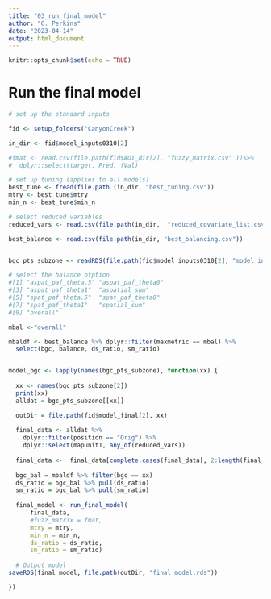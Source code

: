 ```yaml
---
title: "03_run_final_model"
author: "G. Perkins"
date: "2023-04-14"
output: html_document
---
```


```r
knitr::opts_chunk$set(echo = TRUE)
```


# Run the final model 

```r
# set up the standard inputs 

fid <- setup_folders("CanyonCreek")

in_dir <- fid$model_inputs0310[2]

#fmat <- read.csv(file.path(fid$AOI_dir[2], "fuzzy_matrix.csv" ))%>%
#  dplyr::select(target, Pred, fVal)

# set up tuning (applies to all models)
best_tune <- fread(file.path (in_dir, "best_tuning.csv"))
mtry <- best_tune$mtry
min_n <- best_tune$min_n

# select reduced variables
reduced_vars <- read.csv(file.path(in_dir,  "reduced_covariate_list.csv")) %>% pull()

best_balance <- read.csv(file.path(in_dir, "best_balancing.csv"))


bgc_pts_subzone <- readRDS(file.path(fid$model_inputs0310[2], "model_input_pts.rds"))

```

```r

# select the balance otption 
#[1] "aspat_paf_theta.5" "aspat_paf_theta0" 
#[3] "aspat_paf_theta1"  "aspatial_sum"     
#[5] "spat_paf_theta.5"  "spat_paf_theta0"  
#[7] "spat_paf_theta1"   "spatial_sum"      
#[9] "overall"  

mbal <-"overall" 

mbaldf <- best_balance %>% dplyr::filter(maxmetric == mbal) %>%
  select(bgc, balance, ds_ratio, sm_ratio) 


model_bgc <- lapply(names(bgc_pts_subzone), function(xx) {
  
  xx <- names(bgc_pts_subzone[2])
  print(xx)
  alldat = bgc_pts_subzone[[xx]]

  outDir = file.path(fid$model_final[2], xx)
 
  final_data <- alldat %>%
    dplyr::filter(position == "Orig") %>%
    dplyr::select(mapunit1, any_of(reduced_vars))
  
  final_data <-  final_data[complete.cases(final_data[, 2:length(final_data)]), ]
  
  bgc_bal = mbaldf %>% filter(bgc == xx)
  ds_ratio = bgc_bal %>% pull(ds_ratio)
  sm_ratio = bgc_bal %>% pull(sm_ratio)
  
  final_model <- run_final_model(
      final_data,
      #fuzz_matrix = fmat,
      mtry = mtry,
      min_n = min_n,
      ds_ratio = ds_ratio, 
      sm_ratio = sm_ratio)
  
  # Output model 
saveRDS(final_model, file.path(outDir, "final_model.rds"))

})


```
